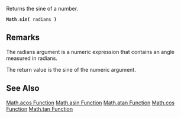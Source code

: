 Returns the sine of a number.

 '''Math'''.'''sin(''' radians ''')''' 
==Remarks==
The radians argument is a numeric expression that contains an angle measured in radians.

The return value is the sine of the numeric argument.


==See Also==

              

              

              

              

              
[[javascript/Math/acos|Math.acos Function]]
[[javascript/Math/asin|Math.asin Function]]
[[javascript/Math/atan|Math.atan Function]]
[[javascript/Math/cos|Math.cos Function]]
[[javascript/Math/tan|Math.tan Function]]
